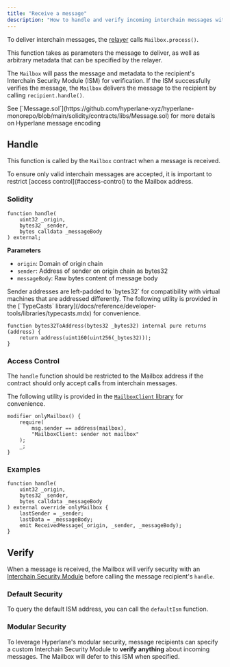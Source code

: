 ```yaml
---
title: "Receive a message"
description: "How to handle and verify incoming interchain messages with Hyperlane's Mailbox contract"
---
```


To deliver interchain messages, the [relayer](/docs/operate/relayer/run-relayer.mdx) calls `Mailbox.process()`.

This function takes as parameters the message to deliver, as well as arbitrary metadata that can be specified by the relayer.

The `Mailbox` will pass the message and metadata to the recipient's Interchain Security Module (ISM) for verification. If the ISM successfully verifies the message, the `Mailbox` delivers the message to the recipient by calling `recipient.handle()`.

<Info>
  See
  [`Message.sol`](https://github.com/hyperlane-xyz/hyperlane-monorepo/blob/main/solidity/contracts/libs/Message.sol)
  for more details on Hyperlane message encoding
</Info>

## Handle

This function is called by the `Mailbox` contract when a message is received.

<Warning>
  To ensure only valid interchain messages are accepted, it is important to
  restrict [access control](#access-control) to the Mailbox address.
</Warning>

### Solidity

```solidity
function handle(
    uint32 _origin,
    bytes32 _sender,
    bytes calldata _messageBody
) external;
```

**Parameters**

- `origin`: Domain of origin chain
- `sender`: Address of sender on origin chain as bytes32
- `messageBody`: Raw bytes content of message body

<Info>
Sender addresses are left-padded to `bytes32` for compatibility with virtual machines that are addressed differently. The following utility is provided in the [`TypeCasts` library](/docs/reference/developer-tools/libraries/typecasts.mdx) for convenience.

```solidity
function bytes32ToAddress(bytes32 _bytes32) internal pure returns (address) {
    return address(uint160(uint256(_bytes32)));
}
```

</Info>

### Access Control

The `handle` function should be restricted to the Mailbox address if the contract should only accept calls from interchain messages.

The following utility is provided in the [`MailboxClient` library](/docs/reference/developer-tools/libraries/mailbox-client) for convenience.

```solidity
modifier onlyMailbox() {
    require(
        msg.sender == address(mailbox),
        "MailboxClient: sender not mailbox"
    );
    _;
}
```

### Examples

```solidity
function handle(
    uint32 _origin,
    bytes32 _sender,
    bytes calldata _messageBody
) external override onlyMailbox {
    lastSender = _sender;
    lastData = _messageBody;
    emit ReceivedMessage(_origin, _sender, _messageBody);
}
```

## Verify

When a message is received, the Mailbox will verify security with an [Interchain Security Module](/docs/protocol/ISM/modular-security) before calling the message recipient's `handle`.

### Default Security

To query the default ISM address, you can call the `defaultIsm` function.

### Modular Security

To leverage Hyperlane's modular security, message recipients can specify a custom Interchain Security Module to **verify anything** about incoming messages. The Mailbox will defer to this ISM when specified.
